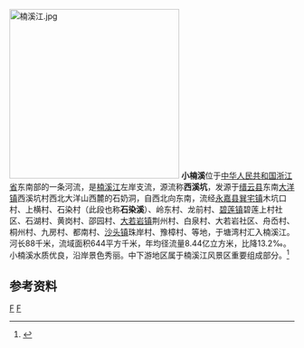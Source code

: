 [[File:楠溪江.jpg|300px]]
'''小楠溪'''位于[[中华人民共和国|中华人民共和国]][[浙江省|浙江省]]东南部的一条河流，是[[楠溪江|楠溪江]]左岸支流，源流称'''西溪坑'''，发源于[[缙云县|缙云县]]东南[[大洋镇_(缙云县)|大洋镇]]西溪坑村西北大洋山西麓的石奶洞，自西北向东南，流经[[永嘉县|永嘉县]][[巽宅镇|巽宅镇]]木坑口村、上横村、石染村（此段也称'''石染溪'''）、岭东村、龙前村、[[碧莲镇|碧莲镇]]碧莲上村社区、石湖村、黄岗村、邵园村、[[大若岩镇|大若岩镇]]荆州村、白泉村、大若岩社区、舟岙村、桐州村、九房村、都南村、[[沙头镇_(永嘉县)|沙头镇]]珠岸村、豫樟村、等地，于塘湾村汇入楠溪江。河长88千米，流域面积644平方千米，年均径流量8.44亿立方米，比降13.2‰。小楠溪水质优良，沿岸景色秀丽。中下游地区属于楠溪江风景区重要组成部分。<ref name="中国河湖大典">{{cite book zh |author=《[[中国河湖大典|中国河湖大典]]》编纂委员会 |title=《中国河湖大典·东南诸河、台湾卷》 |format=M |edition=1 |location=北京 |publisher=中国水利水电出版社 |date=2014年12月 |pages=61页 |id= ISBN 978-7-5170-2765-2}}</ref>

==参考资料==
{{reflist}}
{{China-river-stub}}
[[Category:丽水河流|F]]
[[Category:温州河流|F]]